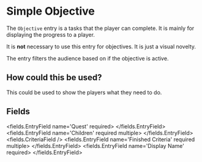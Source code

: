 
# Simple Objective 

The `Objective` entry is a tasks that the player can complete.
It is mainly for displaying the progress to a player.

It is **not** necessary to use this entry for objectives.
It is just a visual novelty.

The entry filters the audience based on if the objective is active.

## How could this be used?
This could be used to show the players what they need to do.


## Fields

<fields.EntryField name='Quest' required>
</fields.EntryField>
<fields.EntryField name='Children' required multiple>
</fields.EntryField>
<fields.CriteriaField />
<fields.EntryField name='Finished Criteria' required multiple>
</fields.EntryField>
<fields.EntryField name='Display Name' required>
</fields.EntryField>
